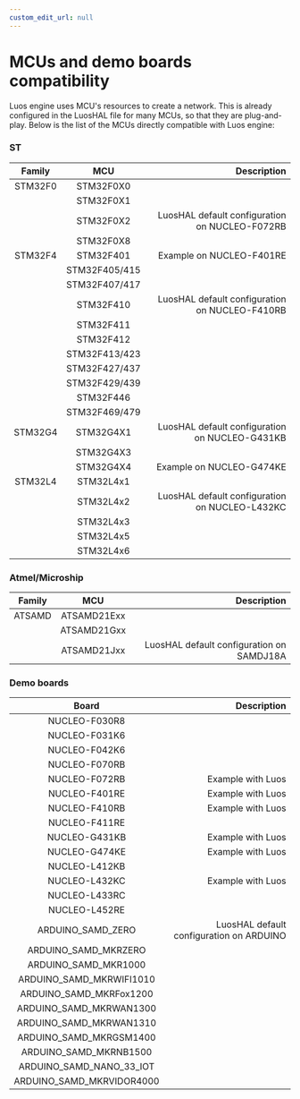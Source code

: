 ```yaml
---
custom_edit_url: null
---
```



# MCUs and demo boards compatibility

Luos engine uses MCU's resources to create a network. This is already configured in the LuosHAL file for many MCUs, so that they are plug-and-play.
Below is the list of the MCUs directly compatible with Luos engine:

### ST

|      Family      |                MCU                  |                       Description                       |
| :--------------: | :---------------------------------: |-------------------------------------------------------: |
|     STM32F0      |             STM32F0X0               |                                                         |
|                  |             STM32F0X1               |                                                         |
|                  |             STM32F0X2               |     LuosHAL default configuration on NUCLEO-F072RB      |
|                  |             STM32F0X8               |                                                         |
|     STM32F4      |             STM32F401               |                 Example on NUCLEO-F401RE                |
|                  |           STM32F405/415             |                                                         |
|                  |           STM32F407/417             |                                                         |
|                  |             STM32F410               |     LuosHAL default configuration on NUCLEO-F410RB      |
|                  |             STM32F411               |                                                         |
|                  |             STM32F412               |                                                         |
|                  |           STM32F413/423             |                                                         |
|                  |           STM32F427/437             |                                                         |
|                  |           STM32F429/439             |                                                         |
|                  |             STM32F446               |                                                         |
|                  |           STM32F469/479             |                                                         |
|     STM32G4      |             STM32G4X1               |     LuosHAL default configuration on NUCLEO-G431KB      |
|                  |             STM32G4X3               |                                                         |
|                  |             STM32G4X4               |                Example on NUCLEO-G474KE                 |
|     STM32L4      |             STM32L4x1               |                                                         |
|                  |             STM32L4x2               |     LuosHAL default configuration on NUCLEO-L432KC      |
|                  |             STM32L4x3               |                                                         |
|                  |             STM32L4x5               |                                                         |
|                  |             STM32L4x6               |                                                         |

### Atmel/Microship

|      Family      |                MCU                  |                       Description                       |
| :--------------: | :---------------------------------: |-------------------------------------------------------: |
|      ATSAMD      |             ATSAMD21Exx             |                                                         |
|                  |             ATSAMD21Gxx             |                                                         |
|                  |             ATSAMD21Jxx             |      LuosHAL default configuration on SAMDJ18A          |

### Demo boards

|                Board                 |                                 Description                               |
| :----------------------------------: |-------------------------------------------------------------------------: |
|             NUCLEO-F030R8            |                                                                           |
|             NUCLEO-F031K6            |                                                                           |
|             NUCLEO-F042K6            |                                                                           |
|             NUCLEO-F070RB            |                                                                           |
|             NUCLEO-F072RB            |                             Example with Luos                             |
|             NUCLEO-F401RE            |                             Example with Luos                             |
|             NUCLEO-F410RB            |                             Example with Luos                             |
|             NUCLEO-F411RE            |                                                                           |
|             NUCLEO-G431KB            |                             Example with Luos                             |
|             NUCLEO-G474KE            |                             Example with Luos                             |
|             NUCLEO-L412KB            |                                                                           |
|             NUCLEO-L432KC            |                             Example with Luos                             |
|             NUCLEO-L433RC            |                                                                           |
|             NUCLEO-L452RE            |                                                                           |
|          ARDUINO_SAMD_ZERO           |                 LuosHAL default configuration on ARDUINO                  |
|       ARDUINO_SAMD_MKRZERO           |                                                                           |
|       ARDUINO_SAMD_MKR1000           |                                                                           |
|     ARDUINO_SAMD_MKRWIFI1010         |                                                                           |
|     ARDUINO_SAMD_MKRFox1200          |                                                                           |
|     ARDUINO_SAMD_MKRWAN1300          |                                                                           |
|     ARDUINO_SAMD_MKRWAN1310          |                                                                           |
|     ARDUINO_SAMD_MKRGSM1400          |                                                                           |
|      ARDUINO_SAMD_MKRNB1500          |                                                                           |
|     ARDUINO_SAMD_NANO_33_IOT         |                                                                           |
|     ARDUINO_SAMD_MKRVIDOR4000        |                                                                           |

